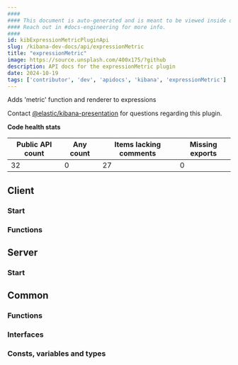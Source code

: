 ```yaml
---
####
#### This document is auto-generated and is meant to be viewed inside our experimental, new docs system.
#### Reach out in #docs-engineering for more info.
####
id: kibExpressionMetricPluginApi
slug: /kibana-dev-docs/api/expressionMetric
title: "expressionMetric"
image: https://source.unsplash.com/400x175/?github
description: API docs for the expressionMetric plugin
date: 2024-10-19
tags: ['contributor', 'dev', 'apidocs', 'kibana', 'expressionMetric']
---
```


Adds 'metric' function and renderer to expressions

Contact [@elastic/kibana-presentation](https://github.com/orgs/elastic/teams/kibana-presentation) for questions regarding this plugin.

**Code health stats**

| Public API count  | Any count | Items lacking comments | Missing exports |
|-------------------|-----------|------------------------|-----------------|
| 32 | 0 | 27 | 0 |

## Client

### Start
<DocDefinitionList data={[expressionMetricObj.client.start]}/>

### Functions
<DocDefinitionList data={expressionMetricObj.client.functions}/>

## Server

### Start
<DocDefinitionList data={[expressionMetricObj.server.start]}/>

## Common

### Functions
<DocDefinitionList data={expressionMetricObj.common.functions}/>

### Interfaces
<DocDefinitionList data={expressionMetricObj.common.interfaces}/>

### Consts, variables and types
<DocDefinitionList data={expressionMetricObj.common.misc}/>


